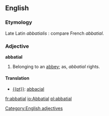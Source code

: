 ==English==

===Etymology===
Late Latin ''abbatialis'' : compare French ''abbatial''.

===Adjective===
'''abbatial'''
#Belonging to an [[abbey]]; as, ''abbatial'' rights.

====Translation====
* [[{{pt}}]]: [[abbacial]]

[[Category:English adjectives]]

[[fr:abbatial]]
[[io:Abbatial]]
[[pl:abbatial]]